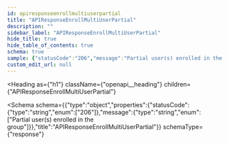 ```yaml
---
id: apiresponseenrollmultiuserpartial
title: "APIResponseEnrollMultiUserPartial"
description: ""
sidebar_label: "APIResponseEnrollMultiUserPartial"
hide_title: true
hide_table_of_contents: true
schema: true
sample: {"statusCode":"206","message":"Partial user(s) enrolled in the group"}
custom_edit_url: null
---
```



<Heading
  as={"h1"}
  className={"openapi__heading"}
  children={"APIResponseEnrollMultiUserPartial"}
>
</Heading>





<Schema
  schema={{"type":"object","properties":{"statusCode":{"type":"string","enum":["206"]},"message":{"type":"string","enum":["Partial user(s) enrolled in the group"]}},"title":"APIResponseEnrollMultiUserPartial"}}
  schemaType={"response"}
>
  
</Schema>
            